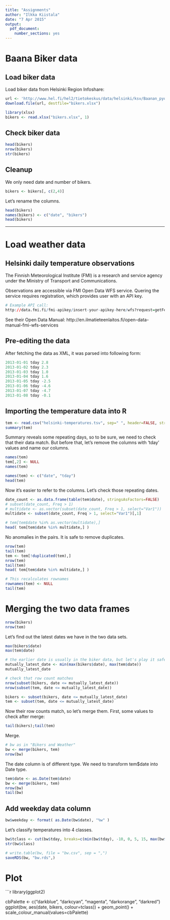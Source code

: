 ```yaml
---
title: "Assignments"
author: "Ilkka Kiistala"
date: "7 Apr 2015"
output:
  pdf_document:
    number_sections: yes
---
```


# Baana Biker data

## Load biker data

Load biker data from Helsinki Region Infoshare:

```r
url <- 'http://www.hel.fi/hel2/tietokeskus/data/helsinki/ksv/Baanan_pyorailijamaarat.xlsx'
download.file(url, destfile="bikers.xlsx")

library(xlsx)
bikers <- read.xlsx("bikers.xlsx", 1)
```

## Check biker data

```r
head(bikers)
nrow(bikers)
str(bikers)
```

## Cleanup

We only need date and number of bikers.

```r
bikers <- bikers[, c(2,4)]
```

Let's rename the columns.

```r
head(bikers)
names(bikers) <- c("date", "bikers")
head(bikers)
```

---

# Load weather data

## Helsinki daily temperature observations

The Finnish Meteorological Institute (FMI) is a research and service agency under the Ministry of Transport and Communications.

Observations are accessible via FMI Open Data WFS service. Quering the service requires registration, which provides user with an API key.

```r
# Example API call:
http://data.fmi.fi/fmi-apikey/insert-your-apikey-here/wfs?request=getFeature&storedquery_id=fmi::observations::weather::daily::simple&place=helsinki
```
See their Open Data Manual: http://en.ilmatieteenlaitos.fi/open-data-manual-fmi-wfs-services

## Pre-editing the data

After fetching the data as XML, it was parsed into following form:

```r
2013-01-01 tday 2.8
2013-01-02 tday 2.3
2013-01-03 tday 1.0
2013-01-04 tday 1.6
2013-01-05 tday -2.5
2013-01-06 tday -4.6
2013-01-07 tday -4.7
2013-01-08 tday -0.1
```

## Importing the temperature data into R

```r
tem <- read.csv("helsinki-temperatures.tsv", sep=" ", header=FALSE, stringsAsFactors=FALSE)
summary(tem)
```
Summary reveals some repeating days, so to be sure, we need to check that their data match.
But before that, let's remove the columns with 'tday' values and name our columns.

```r
names(tem)
tem[,2] <- NULL
names(tem)

names(tem) <- c("date", "tday")
head(tem)
```

Now it's easier to refer to the columns. Let's check those repeating dates.

```r
date_count <- as.data.frame(table(tem$date), stringsAsFactors=FALSE)
# subset(date_count, Freq > 1)
# multidate <- as.vector(subset(date_count, Freq > 1, select="Var1"))
multidate <- subset(date_count, Freq > 1, select="Var1")[,1]

# tem[tem$date %in% as.vector(multidate),]
head( tem[tem$date %in% multidate,] )

```

No anomalies in the pairs.
It is safe to remove duplicates.

```r
nrow(tem)
tail(tem)
tem <- tem[!duplicated(tem),]
nrow(tem)
tail(tem)
head( tem[tem$date %in% multidate,] )

# This recalculates rownames
rownames(tem) <- NULL
tail(tem)
```

# Merging the two data frames

```r
nrow(bikers)
nrow(tem)
```

Let's find out the latest dates we have in the two data sets.

```r
max(bikers$date)
max(tem$date)

# the earlier date is usually in the biker data, but let's play it safe
mutually_latest_date <- min(max(bikers$date), max(tem$date))
mutually_latest_date

# check that row count matches
nrow(subset(bikers, date <= mutually_latest_date))
nrow(subset(tem, date <= mutually_latest_date))

bikers <- subset(bikers, date <= mutually_latest_date)
tem <- subset(tem, date <= mutually_latest_date)

```

Now their row counts match, so let's merge them.
First, some values to check after merge:


```r
tail(bikers);tail(tem)
```

Merge.

```r
# bw as in "Bikers and Weather"
bw <- merge(bikers, tem)
nrow(bw)
```

The date column is of different type.
We need to transform tem$date into Date type.

```r
tem$date <- as.Date(tem$date)
bw <- merge(bikers, tem)
nrow(bw)
tail(bw)
```

## Add weekday data column

```r
bw$weekday <- format( as.Date(bw$date), "%w" )
```

Let's classify temperatures into 4 classes.

```r
bw$tclass <- cut(bw$tday, breaks=c(min(bw$tday), -10, 0, 5, 15, max(bw$tday)))
str(bw$class)
```

```r
# write.table(bw, file = "bw.csv", sep = ",")
saveRDS(bw, "bw.rds",)
```

# Plot

```r
library(ggplot2)

cbPalette <- c("darkblue", "darkcyan", "magenta", "darkorange", "darkred")
ggplot(bw, aes(date, bikers, colour=tclass)) + geom_point() + scale_colour_manual(values=cbPalette)



